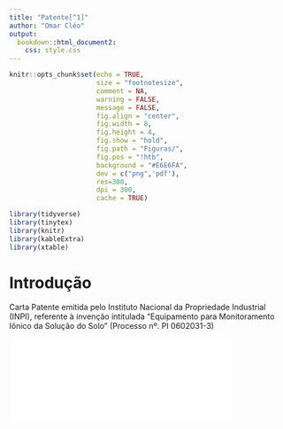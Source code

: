 ```yaml
---
title: "Patente[^1]"
author: "Omar Cléo"
output: 
  bookdown::html_document2:
    css: style.css  
---
```


```r
knitr::opts_chunk$set(echo = TRUE, 
                      size = "footnotesize",
                      comment = NA,
                      warning = FALSE,
                      message = FALSE,
                      fig.align = "center",
                      fig.width = 8, 
                      fig.height = 4, 
                      fig.show = "hold",
                      fig.path = "Figuras/",
                      fig.pos = "!htb",
                      background = "#E6E6FA",
                      dev = c("png",'pdf'),
                      res=300,
                      dpi = 300,
                      cache = TRUE)

```


```r
library(tidyverse)
library(tinytex)
library(knitr)
library(kableExtra)
library(xtable)
```


[^1]: Este artigo é sobre o __RMarkdown__. Não temos o propósido de esgotar toda demanda sobre o assunto, mas fazer algo introdutório. Pratique muito e você verá que essa _markup languege_ é muito simples e versátil. Caso encontre erros, queira fazer comentários, ou trocar uma ideia sobre o artigo, por favor, me escreva: omarcnpereiraead@gmail.com

# Introdução

Carta Patente emitida pelo Instituto Nacional da Propriedade Industrial (INPI), referente à invenção intitulada "Equipamento para Monitoramento Iônico da Solução do Solo" (Processo nº. PI 0602031-3)

![](./Figuras/CartaPatente.pdf){width=80%} 


